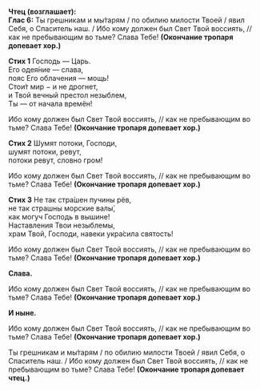 **Чтец (возглашает):**  
**Глас 6:** Ты грешникам и мы́тарям / по обилию милости Твоей / явил Себя, о Спаситель наш. / Ибо кому должен был Свет Твой воссиять, // как не пребывающим во тьме? Слава Тебе! **(Окончание тропаря допевает хор.)**

**Стих 1** Господь — Царь.  
Его одея́ние — слава,  
пояс Его облачения — мощь!  
Стои́т мир − и не дрогнет,  
и Твой вечный престол незыблем,  
Ты — от начала времён!

Ибо кому должен был Свет Твой воссиять, // как не пребывающим во тьме? Слава Тебе! **(Окончание тропаря допевает хор.)**

**Стих 2** Шумят потоки, Господи,  
шумят потоки, ревут,  
потоки ревут, словно гром!

Ибо кому должен был Свет Твой воссиять, // как не пребывающим во тьме? Слава Тебе! **(Окончание тропаря допевает хор.)**

**Стих 3** Не так стра́шен пучины рёв,  
не так страшны морские валы́,  
как могуч Господь в вышине!  
Наставления Твои незыблемы,  
храм Твой, Господи, навеки укра́сила святость!

Ибо кому должен был Свет Твой воссиять, // как не пребывающим во тьме? Слава Тебе! **(Окончание тропаря допевает хор.)**

**Слава.**

Ибо кому должен был Свет Твой воссиять, // как не пребывающим во тьме? Слава Тебе! **(Окончание тропаря допевает хор.)**

**И ныне.**

Ибо кому должен был Свет Твой воссиять, // как не пребывающим во тьме? Слава Тебе! **(Окончание тропаря допевает хор.)**

Ты грешникам и мы́тарям / по обилию милости Твоей / явил Себя, о Спаситель наш. / Ибо кому должен был Свет Твой воссиять, // как не пребывающим во тьме? Слава Тебе! **(Окончание тропаря допевает чтец.)**
